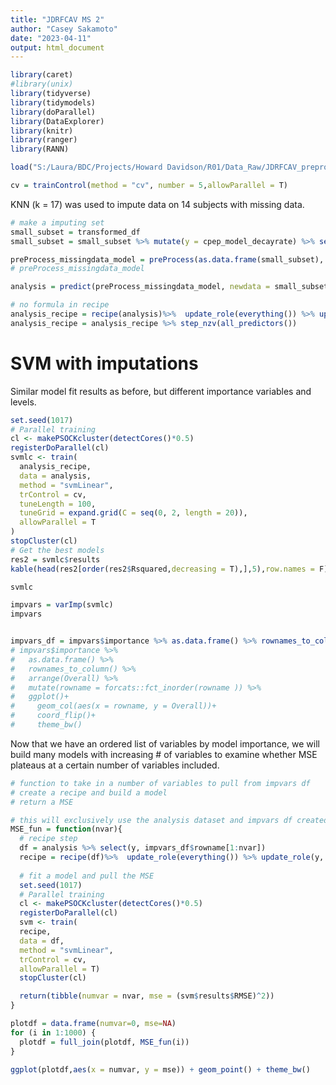 ```yaml
---
title: "JDRFCAV MS 2"
author: "Casey Sakamoto"
date: "2023-04-11"
output: html_document
---
```


```r
library(caret)
#library(unix)
library(tidyverse)
library(tidymodels)
library(doParallel)
library(DataExplorer)
library(knitr)
library(ranger)
library(RANN)

load("S:/Laura/BDC/Projects/Howard Davidson/R01/Data_Raw/JDRFCAV_preprocessed_transformed2.Rdata")

cv = trainControl(method = "cv", number = 5,allowParallel = T)

```

KNN (k = 17) was used to impute data on 14 subjects with missing data. 

```r
# make a imputing set
small_subset = transformed_df
small_subset = small_subset %>% mutate(y = cpep_model_decayrate) %>% select(-cpep_model_decayrate)

preProcess_missingdata_model = preProcess(as.data.frame(small_subset), method='knnImpute', k = 17)
# preProcess_missingdata_model

analysis = predict(preProcess_missingdata_model, newdata = small_subset)

# no formula in recipe
analysis_recipe = recipe(analysis)%>%  update_role(everything()) %>% update_role(y, new_role = "outcome")
analysis_recipe = analysis_recipe %>% step_nzv(all_predictors())

```

# SVM with imputations

Similar model fit results as before, but different importance variables and levels.

```r
set.seed(1017)
# Parallel training
cl <- makePSOCKcluster(detectCores()*0.5)
registerDoParallel(cl)
svmlc <- train(
  analysis_recipe,
  data = analysis,
  method = "svmLinear",
  trControl = cv,
  tuneLength = 100,
  tuneGrid = expand.grid(C = seq(0, 2, length = 20)),
  allowParallel = T
)
stopCluster(cl)
# Get the best models
res2 = svmlc$results
kable(head(res2[order(res2$Rsquared,decreasing = T),],5),row.names = F)

svmlc

impvars = varImp(svmlc)
impvars


impvars_df = impvars$importance %>% as.data.frame() %>% rownames_to_column() %>% arrange(desc(Overall))
# impvars$importance %>% 
#   as.data.frame() %>%
#   rownames_to_column() %>%
#   arrange(Overall) %>%
#   mutate(rowname = forcats::fct_inorder(rowname )) %>%
#   ggplot()+
#     geom_col(aes(x = rowname, y = Overall))+
#     coord_flip()+
#     theme_bw()
```

Now that we have an ordered list of variables by model importance, we will build many models with increasing # of variables to examine whether MSE plateaus at a certain number of variables included.

```r
# function to take in a number of variables to pull from impvars df
# create a recipe and build a model 
# return a MSE

# this will exclusively use the analysis dataset and impvars df created above
MSE_fun = function(nvar){
  # recipe step
  df = analysis %>% select(y, impvars_df$rowname[1:nvar])
  recipe = recipe(df)%>%  update_role(everything()) %>% update_role(y, new_role = "outcome") %>% step_nzv(all_predictors())
  
  # fit a model and pull the MSE
  set.seed(1017)
  # Parallel training
  cl <- makePSOCKcluster(detectCores()*0.5)
  registerDoParallel(cl)
  svm <- train(
  recipe,
  data = df,
  method = "svmLinear",
  trControl = cv,
  allowParallel = T)
  stopCluster(cl)

  return(tibble(numvar = nvar, mse = (svm$results$RMSE)^2))
}

plotdf = data.frame(numvar=0, mse=NA)
for (i in 1:1000) {
  plotdf = full_join(plotdf, MSE_fun(i))  
}

```


```r
ggplot(plotdf,aes(x = numvar, y = mse)) + geom_point() + theme_bw()
```